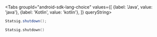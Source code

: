 
<Tabs
  groupId="android-sdk-lang-choice"
  values={[
    {label: 'Java', value: 'java'},
    {label: 'Kotlin', value: 'kotlin'},
  ]} queryString>
  <TabItem value="java">

```java
Statsig.shutdown();
```

  </TabItem>
  <TabItem value="kotlin">

```kotlin
Statsig.shutdown()
```

  </TabItem>
</Tabs>
